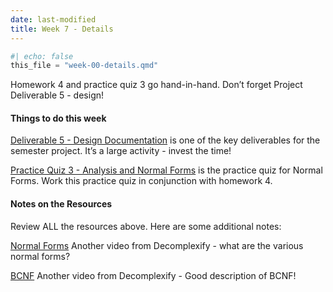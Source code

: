 ```yaml
---
date: last-modified
title: Week 7 - Details
---
```


```python
#| echo: false
this_file = "week-00-details.qmd"
```

<!-- overview-block-begin -->

<p class="lead">Homework 4 and practice quiz 3 go hand-in-hand.  Don't forget Project Deliverable 5 - design!</p>
    
<!-- overview-block-end -->

<!-- deliverables-block-begin -->
#### Things to do this week


[Deliverable 5 - Design Documentation](https://virginiacommonwealth.instructure.com/courses/113813/assignments/1075770) is one of the key deliverables for the semester project.  It's a large activity - invest the time!


[Practice Quiz 3 - Analysis and Normal Forms](https://virginiacommonwealth.instructure.com/courses/113813/assignments/1081390) is the practice quiz for Normal Forms. Work this practice quiz in conjunction with homework 4.

<!-- deliverables-block-end -->

<!-- resources-block-begin -->
#### Notes on the Resources

Review ALL the resources above. Here are some additional notes:
    
[Normal Forms](https://virginiacommonwealth.instructure.com/courses/113813/pages/resource-week-7-normal-forms-3) Another video from Decomplexify - what are the various normal forms?


[BCNF](https://virginiacommonwealth.instructure.com/courses/113813/pages/resource-week-7-bcnf-3) Another video from Decomplexify - Good description of BCNF!

<!-- resources-block-end -->